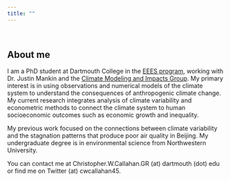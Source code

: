 ```yaml
---
title: ""
---
```


&nbsp;

## About me

I am a PhD student at Dartmouth College in the <a href="https://sites.dartmouth.edu/EEES/" target="_blank">EEES program</a>, working with Dr. Justin Mankin and the <a href="http://jsmankin.github.io/" target="_blank">Climate Modeling and Impacts Group</a>. My primary interest is in using observations and numerical models of the climate system to understand the consequences of anthropogenic climate change. My current research integrates analysis of climate variability and econometric methods to connect the climate system to human socioeconomic outcomes such as economic growth and inequality.

My previous work focused on the connections between climate variability and the stagnation patterns that produce poor air quality in Beijing. My undergraduate degree is in environmental science from Northwestern University.

You can contact me at Christopher.W.Callahan.GR (at) dartmouth (dot) edu or find me on Twitter (at) cwcallahan45.

<!--<img src="pdfs/Callahan_Headshot_Smaller.jpg" -->
<!--    style="position:fixed; right:0px; bottom:0px; width:50px; height:50px; border:none;"-->
<!--    alt="headshot"/>-->
<!--class="inline"-->